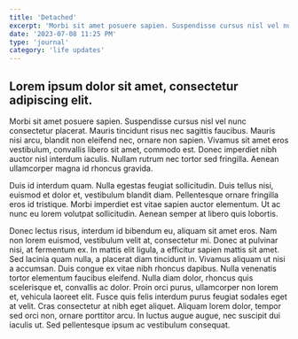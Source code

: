 ```yaml
---
title: 'Detached'
excerpt: 'Morbi sit amet posuere sapien. Suspendisse cursus nisl vel nunc consectetur placerat.'
date: '2023-07-08 11:25 PM'
type: 'journal'
category: 'life updates'
---
```


## Lorem ipsum dolor sit amet, consectetur adipiscing elit.

Morbi sit amet posuere sapien. Suspendisse cursus nisl vel nunc consectetur placerat. Mauris tincidunt risus nec sagittis faucibus. Mauris nisi arcu, blandit non eleifend nec, ornare non sapien. Vivamus sit amet eros vestibulum, convallis libero sit amet, commodo est. Donec imperdiet nibh auctor nisl interdum iaculis. Nullam rutrum nec tortor sed fringilla. Aenean ullamcorper magna id rhoncus gravida.

Duis id interdum quam. Nulla egestas feugiat sollicitudin. Duis tellus nisi, euismod et dolor et, vestibulum blandit diam. Pellentesque ornare fringilla eros id tristique. Morbi imperdiet est vitae sapien auctor elementum. Ut ac nunc eu lorem volutpat sollicitudin. Aenean semper at libero quis lobortis.

Donec lectus risus, interdum id bibendum eu, aliquam sit amet eros. Nam non lorem euismod, vestibulum velit at, consectetur mi. Donec at pulvinar nisi, at fermentum ex. In mattis elit ligula, a efficitur sapien mattis sit amet. Sed lacinia quam nulla, a placerat diam tincidunt in. Vivamus aliquam ut nisi a accumsan. Duis congue ex vitae nibh rhoncus dapibus. Nulla venenatis tortor elementum faucibus eleifend. Nulla diam dolor, rhoncus quis scelerisque et, convallis ac dolor. Proin orci purus, ullamcorper non lorem et, vehicula laoreet elit. Fusce quis felis interdum purus feugiat sodales eget at velit. Cras consectetur at nibh eget aliquet. Aliquam lorem dolor, tempor sed orci non, ornare porttitor arcu. In luctus augue augue, nec suscipit dui iaculis ut. Sed pellentesque ipsum ac vestibulum consequat.

